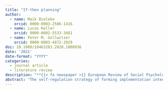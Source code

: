 ```yaml
---
title: "If-then planning"
author:
  - name: Maik Bieleke
    orcid: 0000-0003-2586-1416
  - name: Lucas Keller
    orcid: 0000-0002-5533-3481
  - name: Peter M. Gollwitzer
    orcid: 0000-0003-4872-2929
doi: 10.1080/10463283.2020.1808936
date: '2021'
date-format: "YYYY"
categories:
  - journal article
  - literature review
description: "**{{< fa newspaper >}} European Review of Social Psychology**"
abstract: "The self-regulation strategy of forming implementation intentions has now been studied for almost 30 years. We trace the development of this research and explicate the questions that have been addressed. We then present current research that investigates the consequences of implementation intentions for flexible goal striving, behaviour in situations for which one had not planned, and neuropsychological processes underlying the action control by implementation intentions. Next, we turn to novel applications focusing on how implementation intentions affect physical endurance and promote strategic information processing. Our review concludes with an outlook on future research on implementation intentions that covers emerging individual difference perspectives, innovative approaches to characterize underlying cognitive processes, and the prospects of integrating insights from related fields of research. As such, our review is an empathic call for addressing the many intriguing conceptual and empirical questions that still revolve around implementation intentions."
---
```


